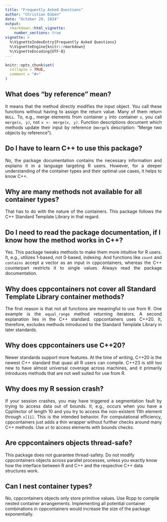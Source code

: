 ---
title: "Frequently Asked Questions"
author: "Christian Düben"
date: "October 29, 2024"
output: 
  rmarkdown::html_vignette:
    number_sections: true
vignette: >
  %\VignetteIndexEntry{Frequently Asked Questions}
  %\VignetteEngine{knitr::rmarkdown}
  %\VignetteEncoding{UTF-8}
---

```{r, include = FALSE}
knitr::opts_chunk$set(
  collapse = TRUE,
  comment = "#>"
)
```

## What does "by reference" mean?
<p style="text-align: justify">It means that the method directly modifies the input object. You call these functions without having to assign the return value. Many of them return `NULL`. To, e.g., merge elements from container `y` into container `x`, you call `merge(x, y)`, not `x <- merge(x, y)`. Function descriptions document which methods update their input by reference (`merge`'s description: "Merge two objects by reference").</p>

## Do I have to learn C++ to use this package?
<p style="text-align: justify">No, the package documentation contains the necessary information and explains it in a language targeting R users. However, for a deeper understanding of the container types and their optimal use cases, it helps to know C++.</p>

## Why are many methods not available for all container types?
<p style="text-align: justify">That has to do with the nature of the containers. This package follows the C++ Standard Template Library in that regard.</p>

## Do I need to read the package documentation, if I know how the method works in C++?
<p style="text-align: justify">Yes. This package tweaks methods to make them more intuitive for R users. It, e.g., utilizes 1-based, not 0-based, indexing. And functions like `count` and `contains` accept a vector as an input in cppcontainers, whereas the C++ counterpart restricts it to single values. Always read the package documentation.</p>

## Why does cppcontainers not cover all Standard Template Library container methods?
<p style="text-align: justify">The first reason is that not all functions are meaningful to use from R. One example is the `equal_range` method returning iterators. A second explanation lies in the C++ standard. cppcontainers uses C++20. It, therefore, excludes methods introduced to the Standard Template Library in later standards.</p>

## Why does cppcontainers use C++20?
<p style="text-align: justify">Newer standards support more features. At the time of writing, C++20 is the newest C++ standard that quasi all R users can compile. C++23 is still too new to have almost universal coverage across machines, and it primarily introduces methods that are not well suited for use from R.</p>

## Why does my R session crash?
<p style="text-align: justify">If your session crashes, you may have triggered a segmentation fault by trying to access data out of bounds. It, e.g., occurs when you have a CppVector of length 10 and you try to access the non-existent 11th element through `x[11]`. This is the intended behavior. For computational efficiency, cppcontainers just adds a thin wrapper without further checks around many C++ methods. Use `at` to access elements with bounds checks.</p>

## Are cppcontainers objects thread-safe?
This package does not guarantee thread-safety. Do not modify cppcontainers objects across parallel processes, unless you exactly know how the interface between R and C++ and the respective C++ data structures work.

## Can I nest container types?
No, cppcontainers objects only store primitive values. Use Rcpp to compile nested container arrangements. Implementing all potential container combinations in cppcontainers would increase the size of the package exponentially.
